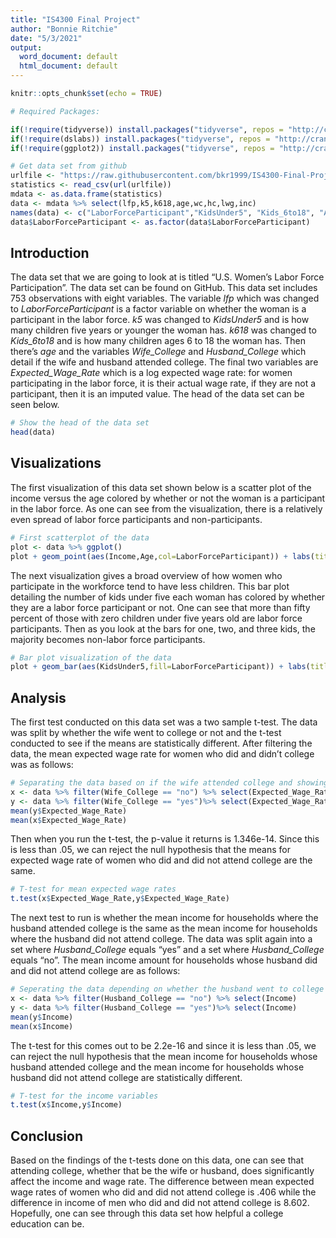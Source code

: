 ```yaml
---
title: "IS4300 Final Project"
author: "Bonnie Ritchie"
date: "5/3/2021"
output:
  word_document: default
  html_document: default
---
```


```r
knitr::opts_chunk$set(echo = TRUE)
```

```r
# Required Packages:

if(!require(tidyverse)) install.packages("tidyverse", repos = "http://cran.us.r-project.org") 
if(!require(dslabs)) install.packages("tidyverse", repos = "http://cran.us.r-project.org") 
if(!require(ggplot2)) install.packages("tidyverse", repos = "http://cran.us.r-project.org") 
```

```r
# Get data set from github
urlfile <- "https://raw.githubusercontent.com/bkr1999/IS4300-Final-Project/main/Final%20Project%20Dataset.csv"
statistics <- read_csv(url(urlfile))
mdata <- as.data.frame(statistics)
data <- mdata %>% select(lfp,k5,k618,age,wc,hc,lwg,inc)
names(data) <- c("LaborForceParticipant","KidsUnder5", "Kids_6to18", "Age","Wife_College","Husband_College","Expected_Wage_Rate","Income")
data$LaborForceParticipant <- as.factor(data$LaborForceParticipant)
```

## Introduction
The data set that we are going to look at is titled "U.S. Women's Labor Force Participation". The data set can be found on GitHub. This data set includes 753 observations with eight variables. The variable *lfp* which was changed to *LaborForceParticipant* is a factor variable on whether the woman is a participant in the labor force. *k5* was changed to *KidsUnder5* and is how many children five years or younger the woman has. *k618* was changed to *Kids_6to18* and is how many children ages 6 to 18 the woman has. Then there's *age* and the variables *Wife_College* and *Husband_College* which detail if the wife and husband attended college. The final two variables are *Expected_Wage_Rate* which is a log expected wage rate: for women participating in the labor force, it is their actual wage rate, if they are not a participant, then it is an imputed value. The head of the data set can be seen below.

```r
# Show the head of the data set
head(data)
```

## Visualizations
The first visualization of this data set shown below is a scatter plot of the income versus the age colored by whether or not the woman is a participant in the labor force. As one can see from the visualization, there is a relatively even spread of labor force participants and non-participants. 


```r
# First scatterplot of the data
plot <- data %>% ggplot()
plot + geom_point(aes(Income,Age,col=LaborForceParticipant)) + labs(title = "Income vs. Age Scatterplot")

```

The next visualization gives a broad overview of how women who participate in the workforce tend to have less children. This bar plot detailing the number of kids under five each woman has colored by whether they are a labor force participant or not. One can see that more than fifty percent of those with zero children under five years old are labor force participants. Then as you look at the bars for one, two, and three kids, the majority becomes non-labor force participants. 

```r
# Bar plot visualization of the data
plot + geom_bar(aes(KidsUnder5,fill=LaborForceParticipant)) + labs(title = "Barplot of Women W/ Kids Under 5 Years Old")
```

## Analysis
The first test conducted on this data set was a two sample t-test. The data was split by whether the wife went to college or not and the t-test conducted to see if the means are statistically different. After filtering the data, the mean expected wage rate for women who did and didn't college was as follows:

```r
# Separating the data based on if the wife attended college and showing the mean expected wage rates
x <- data %>% filter(Wife_College == "no") %>% select(Expected_Wage_Rate)
y <- data %>% filter(Wife_College == "yes")%>% select(Expected_Wage_Rate)
mean(y$Expected_Wage_Rate)
mean(x$Expected_Wage_Rate)


```
Then when you run the t-test, the p-value it returns is 1.346e-14. Since this is less than .05, we can reject the null hypothesis that the means for expected wage rate of women who did and did not attend college are the same. 
```r
# T-test for mean expected wage rates
t.test(x$Expected_Wage_Rate,y$Expected_Wage_Rate)

```

The next test to run is whether the mean income for households where the husband attended college is the same as the mean income for households where the husband did not attend college. The data was split again into a set where *Husband_College* equals "yes" and a set where *Husband_College* equals "no". The mean income amount for households whose husband did and did not attend college are as follows:

```r
# Seperating the data depending on whether the husband went to college and showing mean income
x <- data %>% filter(Husband_College == "no") %>% select(Income)
y <- data %>% filter(Husband_College == "yes")%>% select(Income)
mean(y$Income)
mean(x$Income)
```

The t-test for this comes out to be 2.2e-16 and since it is less than .05, we can reject the null hypothesis that the mean income for households whose husband attended college and the mean income for households whose husband did not attend college are statistically different. 
```r
# T-test for the income variables
t.test(x$Income,y$Income)
```
## Conclusion
Based on the findings of the t-tests done on this data, one can see that attending college, whether that be the wife or husband, does significantly affect the income and wage rate. The difference between mean expected wage rates of women who did and did not attend college is .406 while the difference in income of men who did and did not attend college is 8.602. Hopefully, one can see through this data set how helpful a college education can be. 
